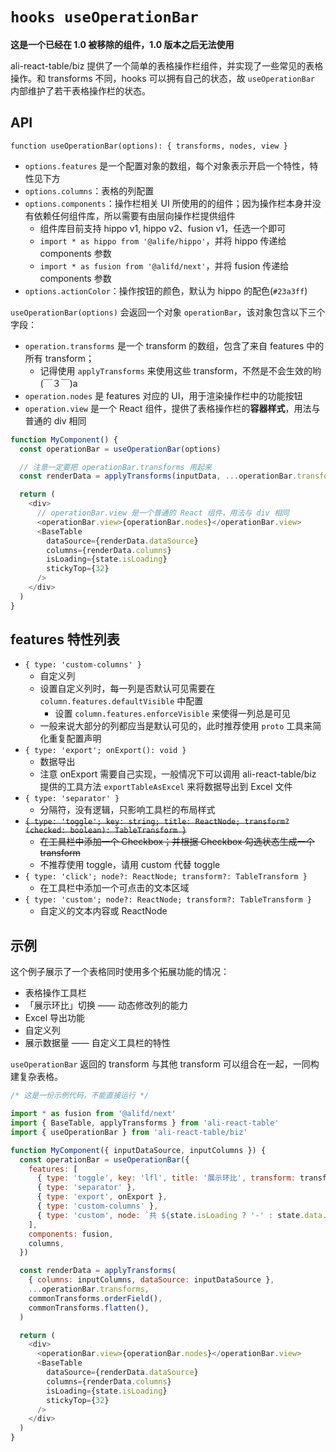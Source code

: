 
<Meta title="示例 / 其他组件 / 表格操作栏 hooks" />

# `hooks useOperationBar`

**这是一个已经在 1.0 被移除的组件，1.0 版本之后无法使用**

ali-react-table/biz 提供了一个简单的表格操作栏组件，并实现了一些常见的表格操作。和 transforms 不同，hooks 可以拥有自己的状态，故 `useOperationBar` 内部维护了若干表格操作栏的状态。

## API

`function useOperationBar(options): { transforms, nodes, view }`

- `options.features` 是一个配置对象的数组，每个对象表示开启一个特性，特性见下方
- `options.columns`：表格的列配置
- `options.components`：操作栏相关 UI 所使用的的组件；因为操作栏本身并没有依赖任何组件库，所以需要有由层向操作栏提供组件
  - 组件库目前支持 hippo v1, hippo v2、fusion v1，任选一个即可
  - `import * as hippo from '@alife/hippo'`，并将 hippo 传递给 components 参数
  - `import * as fusion from '@alifd/next'`，并将 fusion 传递给 components 参数
- `options.actionColor`：操作按钮的颜色，默认为 hippo 的配色(`#23a3ff`)

`useOperationBar(options)` 会返回一个对象 `operationBar`，该对象包含以下三个字段：

- `operation.transforms` 是一个 transform 的数组，包含了来自 features 中的所有 transform；
  - 记得使用 `applyTransforms` 来使用这些 transform，不然是不会生效的哟 (￣３￣)a
- `operation.nodes` 是 features 对应的 UI，用于渲染操作栏中的功能按钮
- `operation.view` 是一个 React 组件，提供了表格操作栏的**容器样式**，用法与普通的 div 相同

```js
function MyComponent() {
  const operationBar = useOperationBar(options)

  // 注意一定要把 operationBar.transforms 用起来
  const renderData = applyTransforms(inputData, ...operationBar.transforms)

  return (
    <div>
      // operationBar.view 是一个普通的 React 组件，用法与 div 相同
      <operationBar.view>{operationBar.nodes}</operationBar.view>
      <BaseTable
        dataSource={renderData.dataSource}
        columns={renderData.columns}
        isLoading={state.isLoading}
        stickyTop={32}
      />
    </div>
  )
}
```

## features 特性列表

- `{ type: 'custom-columns' }`
  - 自定义列
  - 设置自定义列时，每一列是否默认可见需要在 `column.features.defaultVisible` 中配置
    - 设置 `column.features.enforceVisible` 来使得一列总是可见
  - 一般来说大部分的列都应当是默认可见的，此时推荐使用 `proto` 工具来简化重复配置声明
- `{ type: 'export'; onExport(): void }`
  - 数据导出
  - 注意 onExport 需要自己实现，一般情况下可以调用 ali-react-table/biz 提供的工具方法 `exportTableAsExcel` 来将数据导出到 Excel 文件
- `{ type: 'separator' }`
  - 分隔符，没有逻辑，只影响工具栏的布局样式
- ~~`{ type: 'toggle'; key: string; title: ReactNode; transform?(checked: boolean): TableTransform }`~~
  - ~~在工具栏中添加一个 Checkbox；并根据 Checkbox 勾选状态生成一个 transform~~
  - 不推荐使用 toggle，请用 custom 代替 toggle
- `{ type: 'click'; node?: ReactNode; transform?: TableTransform }`
  - 在工具栏中添加一个可点击的文本区域
- `{ type: 'custom'; node?: ReactNode; transform?: TableTransform }`
  - 自定义的文本内容或 ReactNode

## 示例

这个例子展示了一个表格同时使用多个拓展功能的情况：

- 表格操作工具栏
- 「展示环比」切换 —— 动态修改列的能力
- Excel 导出功能
- 自定义列
- 展示数据量 —— 自定义工具栏的特性

`useOperationBar` 返回的 transform 与其他 transform 可以组合在一起，一同构建复杂表格。

```javascript
/* 这是一份示例代码，不能直接运行 */

import * as fusion from '@alifd/next'
import { BaseTable, applyTransforms } from 'ali-react-table'
import { useOperationBar } from 'ali-react-table/biz'

function MyComponent({ inputDataSource, inputColumns }) {
  const operationBar = useOperationBar({
    features: [
      { type: 'toggle', key: 'lfl', title: '展示环比', transform: transformLfl },
      { type: 'separator' },
      { type: 'export', onExport },
      { type: 'custom-columns' },
      { type: 'custom', node: `共 ${state.isLoading ? '-' : state.data.length} 条数据` },
    ],
    components: fusion,
    columns,
  })

  const renderData = applyTransforms(
    { columns: inputColumns, dataSource: inputDataSource },
    ...operationBar.transforms,
    commonTransforms.orderField(),
    commonTransforms.flatten(),
  )

  return (
    <div>
      <operationBar.view>{operationBar.nodes}</operationBar.view>
      <BaseTable
        dataSource={renderData.dataSource}
        columns={renderData.columns}
        isLoading={state.isLoading}
        stickyTop={32}
      />
    </div>
  )
}
```

<Canvas>
  <Story id="示例-其他组件-表格操作栏示例--表格操作栏示例" />
</Canvas>
